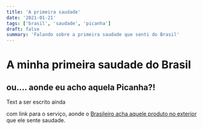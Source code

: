 ```yaml
---
title: 'A primeira saudade'
date: '2021-01-21'
tags: ['brasil', 'saudade', 'picanha']
draft: false
summary: 'Falando sobre a primeira saudade que senti do Brasil'
---
```


# A minha primeira saudade do Brasil

## ou.... aonde eu acho aquela Picanha?!

Text a ser escrito ainda

com link para o serviço, aonde o [Brasileiro acha aquele produto no exterior](https://produtomania.com) que ele sente saudade.
